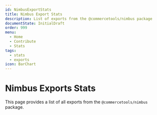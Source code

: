 ```yaml
---
id: NimbusExportStats
title: Nimbus Export Stats
description: List of exports from the @commercetools/nimbus package
documentState: InitialDraft
order: 999
menu:
  - Home
  - Contribute
  - Stats
tags:
  - stats
  - exports
icon: BarChart
---
```

# Nimbus Exports Stats

This page provides a list of all exports from the `@commercetools/nimbus` package.

<NimbusExportsList />